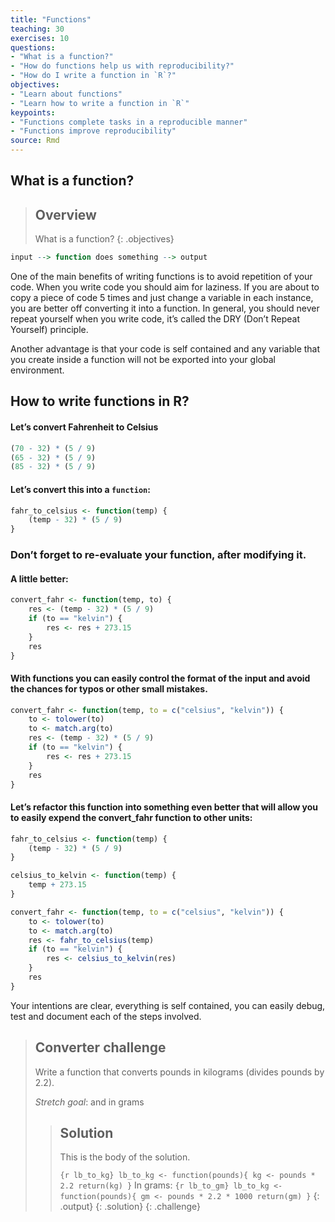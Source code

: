 ```yaml
---
title: "Functions"
teaching: 30
exercises: 10
questions:
- "What is a function?"
- "How do functions help us with reproducibility?"
- "How do I write a function in `R`?"
objectives:
- "Learn about functions"
- "Learn how to write a function in `R`"
keypoints:
- "Functions complete tasks in a reproducible manner"
- "Functions improve reproducibility"
source: Rmd
---
```


## What is a function?

> ## Overview
> What is a function?
{: .objectives}

```r
input --> function does something --> output
```


One of the main benefits of writing functions is to avoid repetition of your code. When you write code you should aim for laziness. If you are about to copy a piece of code 5 times and just change a variable in each instance, you are better off converting it into a function. In general, you should never repeat yourself when you write code, it's called the DRY (Don't Repeat Yourself) principle.

Another advantage is that your code is self contained and any variable that you create inside a function will not be exported into your global environment.

## How to write functions in R?

#### Let's convert Fahrenheit to Celsius
```r
(70 - 32) * (5 / 9)
(65 - 32) * (5 / 9)
(85 - 32) * (5 / 9)
```

#### Let's convert this into a `function`:
```r
fahr_to_celsius <- function(temp) {
    (temp - 32) * (5 / 9)
}
```
### Don't forget to re-evaluate your function, after modifying it.

#### A little better:
```r
convert_fahr <- function(temp, to) {
    res <- (temp - 32) * (5 / 9)
    if (to == "kelvin") {
        res <- res + 273.15
    }
    res
}
```

#### With functions you can easily control the format of the input and avoid the chances for typos or other small mistakes.
```r
convert_fahr <- function(temp, to = c("celsius", "kelvin")) {
    to <- tolower(to)
    to <- match.arg(to)
    res <- (temp - 32) * (5 / 9)
    if (to == "kelvin") {
        res <- res + 273.15
    }
    res
}
```

#### Let's refactor this function into something even better that will allow you to easily expend the convert_fahr function to other units:
```r
fahr_to_celsius <- function(temp) {
    (temp - 32) * (5 / 9)
}

celsius_to_kelvin <- function(temp) {
    temp + 273.15
}

convert_fahr <- function(temp, to = c("celsius", "kelvin")) {
    to <- tolower(to)
    to <- match.arg(to)
    res <- fahr_to_celsius(temp)
    if (to == "kelvin") {
        res <- celsius_to_kelvin(res)
    }
    res
}
```
Your intentions are clear, everything is self contained, you can easily debug, test and document each of the steps involved.


> ## Converter challenge
>
> Write a function that converts pounds in kilograms (divides pounds by 2.2).
> 
> *Stretch goal*: and in grams
>
> > ## Solution
> >
> > This is the body of the solution.
> >
> >```{r lb_to_kg}
> > lb_to_kg <- function(pounds){
> > kg <- pounds * 2.2
> > return(kg)
> >}
> >```
> > In grams:
> >```{r lb_to_gm}
> > lb_to_kg <- function(pounds){
> > gm <- pounds * 2.2 * 1000
> > return(gm)
> >}
> >```
> > {: .output}
> {: .solution}
{: .challenge}
